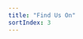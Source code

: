 ```yaml
---
title: "Find Us On"
sortIndex: 3
---
```



<div style={{ display: 'grid', justifyItems: 'center', textAlign: 'center', gap: '1rem'}}>
  <SocialMediaButton
    href="https://twitter.com/FurtherSouthUK"
    alt="X logo"
    side="left"
    src={XLogo}
    text="X (Twitter)"
  />
  <SocialMediaButton
    href="https://bsky.app/profile/furthersouth.bsky.social"
    alt="Bluesky logo"
    side="right"
    src={BskyLogo}
    text="Bluesky"
  />
  <SocialMediaButton
    href="https://t.me/furthersouth"
    alt="Telegram logo"
    side="left"
    src={TelegramLogo}
    text="Telegram Announcments"
  />
  <SocialMediaButton
    href="https://t.me/+hdsw3zXaW14zZjk0"
    alt="Telegram logo"
    side="right"
    src={TelegramLogo}
    text="Telegram Chat"
  />
  <SocialMediaButton
    href="https://discord.com/invite/jCmAnhBDXx"
    alt="Discord logo"
    side="left"
    src={DiscordLogo}
    text="Discord"
  />
  <SocialMediaButton
    href="https://discord.com/invite/jCmAnhBDXx"
    alt="Instagram logo"
    side="right"
    src={InstagramLogo}
    text="Instagram"
  />
</div>
